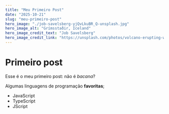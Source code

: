 ```yaml
---
title: "Meu Primeiro Post"
date: "2025-10-21"
slug: "meu-primeiro-post"
hero_image: "./job-savelsberg-yjQvLkuBR_Q-unsplash.jpg"
hero_image_alt: "Grímsstaðir, Iceland"
hero_image_credit_text: "Job Savelsberg"
hero_image_credit_link: "https://unsplash.com/photos/volcano-erupting-with-glowing-lava-and-smoke-at-night-49hdE6Ke5WE"
---
```


# Primeiro post

Esse é o meu primeiro post: não é *bacana*?

Algumas linguagens de programação **favoritas**;

* JavaScript
* TypeScript
* JScript